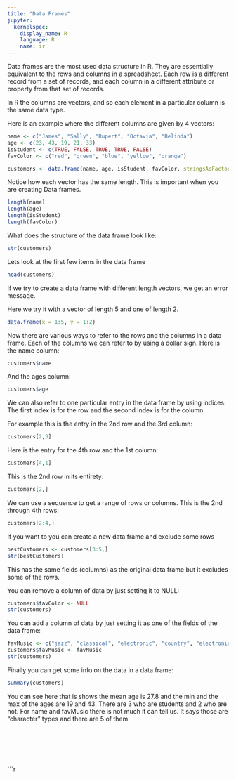 ```yaml
---
title: "Data Frames"
jupyter:
  kernelspec:
    display_name: R
    language: R
    name: ir
---
```


Data frames are the most used data structure in R. They are essentially equivalent to the rows and columns in a spreadsheet. Each row is a different record from a set of records, and each column in a different attribute or property from that set of records. 

In R the columns are vectors, and so each element in a particular column is the same data type.

Here is an example where the different columns are given by 4 vectors:

```r
name <- c("James", "Sally", "Rupert", "Octavia", "Belinda") 
age <- c(23, 43, 19, 21, 33) 
isStudent <- c(TRUE, FALSE, TRUE, TRUE, FALSE)
favColor <- c("red", "green", "blue", "yellow", "orange")

customers <- data.frame(name, age, isStudent, favColor, stringsAsFactors=FALSE)
```

Notice how each vector has the same length. This is important when you are creating Data frames.

```r
length(name)
length(age)
length(isStudent)
length(favColor)
```

What does the structure of the data frame look like:

```r
str(customers)
```

Lets look at the first few items in the data frame

```r
head(customers)
```

If we try to create a data frame with different length vectors, we get an error message.

Here we try it with a vector of length 5 and one of length 2.

```r
data.frame(x = 1:5, y = 1:2) 
```

Now there are various ways to refer to the rows and the columns in a data frame. Each of the columns we can refer to by using a dollar sign. Here is the name column:

```r
customers$name
```

And the ages column:

```r
customers$age
```

We can also refer to one particular entry in the data frame by using indices. The first index is for the row and the second index is for the column.

For example this is the entry in the 2nd row and the 3rd column:

```r
customers[2,3]
```

Here is the entry for the 4th row and the 1st column:

```r
customers[4,1]
```

This is the 2nd row in its entirety:

```r
customers[2,]
```

We can use a sequence to get a range of rows or columns. This is the 2nd through 4th rows:

```r
customers[2:4,]
```

If you want to you can create a new data frame and exclude some rows

```r
bestCustomers <- customers[3:5,]
str(bestCustomers)
```

This has the same fields (columns) as the original data frame but it excludes some of the rows.

You can remove a column of data by just setting it to NULL:

```r
customers$favColor <- NULL
str(customers)
```

You can add a column of data by just setting it as one of the fields of the data frame:

```r
favMusic <- c("jazz", "classical", "electronic", "country", "electronic")
customers$favMusic <- favMusic 
str(customers)
```

Finally you can get some info on the data in a data frame:

```r
summary(customers)
```

You can see here that is shows the mean age is 27.8 and the min and the max of the ages are 19 and 43. There are 3 who are students and 2 who are not. For name and favMusic there is not much it can tell us. It says those are "character" types and there are 5 of them. 

```r
```

```r
```

```r

```

```r
```

```r
```


```r
```

```r
